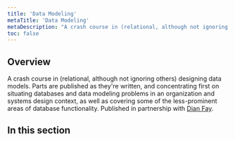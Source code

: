 ```yaml
---
title: 'Data Modeling'
metaTitle: 'Data Modeling'
metaDescription: "A crash course in (relational, although not ignoring others) designing data models."
toc: false
---
```


## Overview

A crash course in (relational, although not ignoring others) designing data models. Parts are published as they're written, and concentrating first on situating databases and data modeling problems in an organization and systems design context, as well as covering some of the less-prominent areas of database functionality. Published in partnership with [Dian Fay](https://twitter.com/dianmfay?lang=en).

## In this section

<Subsections />
